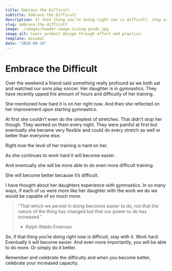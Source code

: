 ```yaml
---
title: Embrace the Difficult
subtitle: Embrace the Difficult
description: If that thing you’re doing right now is difficult, stay with it. Work hard. Eventually it will become easier.
slug: embrace-the-difficult
image: ./images/header-image-sizing-guide.jpg
image_alt: Learn product design through effort and practice.
template: minimal
date: "2020-09-14"
---
```


# Embrace the Difficult

Over the weekend a friend said something really profound as we both sat and watched our sons play soccer. Her daughter is in gymnastics. They have recently upped the amount of hours and difficulty of her training.

She mentioned how hard it is on her right now. And then she reflected on her improvement upon starting gymnastics. 

At first she couldn’t even do the simplest of stretches. That didn’t stop her though. They worked on them every night. They were painful at first but eventually she became very flexible and could do every stretch as well or better than everyone else.

Right now the level of her training is hard on her.

As she continues to work hard it will become easier.

And eventually she will be more able to do even more difficult training.

She will become better because it’s difficult.

I have thought about her daughters experience with gymnastics. In so many ways, if each of us were more like her daughter with the work we do we would be capable of so much more.

> “That which we persist in doing becomes easier to do, not that the nature of the thing has changed but that our power to do has increased.”
>
> - Ralph Waldo Emerson

So, if that thing you’re doing right now is difficult, stay with it. Work hard. Eventually it will become easier. And even more importantly, you will be able to do more. Or simply do it better.

Remember and celebrate the difficulty and when you become better, celebrate your increased capacity.
